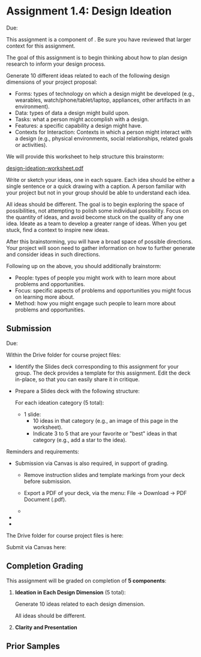 

# Assignment 1.4: Design Ideation

<UnderDevelopment display={false} />

Due: <AssignmentDueDateTime assignmentKey={calendarData.assignments.assignment_1_4} />

This assignment is a component of <SiteLink linkKey={SiteLinks.milestone_1_top}/>.
Be sure you have reviewed that larger context for this assignment.

The goal of this assignment is to begin thinking about how to plan design research to inform your design process.

Generate 10 different ideas related to each of the following design dimensions of your project proposal:

- Forms: types of technology on which a design might be developed
  (e.g., wearables, watch/phone/tablet/laptop, appliances, other artifacts in an environment).
- Data: types of data a design might build upon.
- Tasks: what a person might accomplish with a design.
- Features: a specific capability a design might have.
- Contexts for Interaction: Contexts in which a person might interact with a design
  (e.g., physical environments, social relationships, related goals or activities).

We will provide this worksheet to help structure this brainstorm:

<p><a href={Paths.basePath + pathDesignIdeationForm}>design-ideation-worksheet.pdf</a></p>

Write or sketch your ideas, one in each square.
Each idea should be either a single sentence or a quick drawing with a caption.
A person familiar with your project but not in your group should be able to understand each idea.

All ideas should be different.
The goal is to begin exploring the space of possibilities, not attempting to polish some individual possibility.
Focus on the quantity of ideas, and avoid become stuck on the quality of any one idea.
Ideate as a team to develop a greater range of ideas.
When you get stuck, find a context to inspire new ideas.

After this brainstorming, you will have a broad space of possible directions.
Your project will soon need to gather information on how to further generate and consider ideas in such directions.

Following up on the above, you should additionally brainstorm:

- People: types of people you might work with to learn more about problems and opportunities.
- Focus: specific aspects of problems and opportunities you might focus on learning more about.
- Method: how you might engage such people to learn more about problems and opportunities.

## Submission

Due: <AssignmentDueDateTime assignmentKey={calendarData.assignments.assignment_1_4} />

Within the Drive folder for course project files:

- Identify the Slides deck corresponding to this assignment for your group.
  The deck provides a template for this assignment.
  Edit the deck in-place, so that you can easily share it in critique.

- Prepare a Slides deck with the following structure:

  For each ideation category (5 total):
    - 1 slide:
      - 10 ideas in that category (e.g., an image of this page in the worksheet).
      - Indicate 3 to 5 that are your favorite or "best" ideas in that category (e.g., add a star to the idea).

Reminders and requirements:

- Submission via Canvas is also required, in support of grading.
  - Remove instruction slides and template markings from your deck before submission.

  - Export a PDF of your deck, via the menu: File -> Download -> PDF Document (.pdf).

  - <CanvasGroupsNotCreated />

- <GroupAssignment />
- <ClarityAndPresentationReference />

The Drive folder for course project files is here:

<CourseDataLink linkKey={courseData.linkDriveProjectFiles} outerComponent="p"/>

Submit via Canvas here:

<AssignmentSubmitCanvasLink assignmentKey={calendarData.assignments.assignment_1_4} />

## Completion Grading

This assignment will be graded on completion of __5 components__:

1. __Ideation in Each Design Dimension__ (5 total):

   Generate 10 ideas related to each design dimension.

   All ideas should be different.

2. __Clarity and Presentation__

## Prior Samples

<PriorSamplesWarning />

<ProjectMilestoneSamples milestone='assignment1d' />
